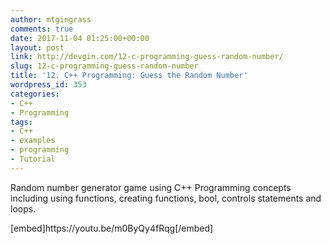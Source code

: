 ```yaml
---
author: mtgingrass
comments: true
date: 2017-11-04 01:25:00+00:00
layout: post
link: http://devgin.com/12-c-programming-guess-random-number/
slug: 12-c-programming-guess-random-number
title: '12. C++ Programming: Guess the Random Number'
wordpress_id: 353
categories:
- C++
- Programming
tags:
- C++
- examples
- programming
- Tutorial
---
```


Random number generator game using C++ Programming concepts including using functions, creating functions, bool, controls statements and loops.

[embed]https://youtu.be/m0ByQy4fRqg[/embed]
